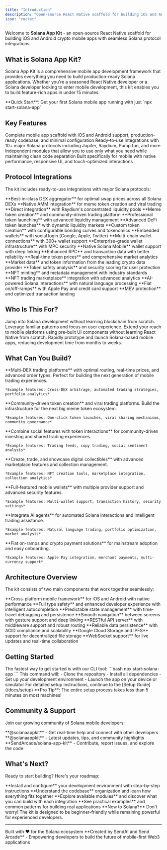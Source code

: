 ```yaml
---
title: "Introduction"
description: "Open-source React Native scaffold for building iOS and Android crypto mobile apps with seamless Solana protocol integrations"
icon: "rocket"
---
```


Welcome to **Solana App Kit** - an open-source React Native scaffold for building iOS and Android crypto mobile apps with seamless Solana protocol integrations.

## What is Solana App Kit?

Solana App Kit is a comprehensive mobile app development framework that provides everything you need to build production-ready Solana applications. Whether you're a seasoned React Native developer or a Solana developer looking to enter mobile development, this kit enables you to build feature-rich apps in under 15 minutes.

<Note>
  **Quick Start**: Get your first Solana mobile app running with just `npx start-solana-app`
</Note>

## Key Features

<CardGroup cols={2}>
  <Card title="🚀 Quick Start" icon="zap">
    Complete mobile app scaffold with iOS and Android support, production-ready codebase, and minimal configuration
  </Card>
  
  <Card title="🔗 Protocol Integrations" icon="link">
    Ready-to-use integrations with 10+ major Solana protocols including Jupiter, Raydium, Pump.fun, and more
  </Card>
  
  <Card title="🏗️ Modular Architecture" icon="cubes">
    Independent modules that allow you to use only what you need while maintaining clean code separation
  </Card>
  
  <Card title="📱 Mobile-First Design" icon="mobile">
    Built specifically for mobile with native performance, responsive UI, and touch-optimized interactions
  </Card>
</CardGroup>

## Protocol Integrations

The kit includes ready-to-use integrations with major Solana protocols:

<Tabs>
  <Tab title="Trading & Swaps">
    <CardGroup cols={1}>
      <Card title="Jupiter" icon="arrows-rotate" href="/docs/modules/swap">
        **Best-in-class DEX aggregator** for optimal swap prices across all Solana DEXs
      </Card>
      <Card title="Pump.fun" icon="rocket" href="/docs/modules/pump-fun">
        **Native AMM integration** for meme token creation and viral trading
      </Card>
      <Card title="Raydium" icon="waves" href="/docs/modules/raydium">
        **Direct integration** with Raydium's concentrated liquidity pools
      </Card>
    </CardGroup>
  </Tab>
  
  <Tab title="Token Launchpads">
    <CardGroup cols={1}>
      <Card title="Pump.fun" icon="rocket" href="/docs/modules/pump-fun">
        **Meme token creation** and community-driven trading platform
      </Card>
      <Card title="Raydium" icon="waves" href="/docs/modules/raydium">
        **Professional token launching** with advanced liquidity management
      </Card>
      <Card title="Meteora" icon="meteor" href="/docs/modules/meteora">
        **Advanced DeFi token launches** with dynamic liquidity markets
      </Card>
      <Card title="Token Mill" icon="gear" href="/docs/modules/token-mill">
        **Custom token creation** with configurable bonding curves and tokenomics
      </Card>
    </CardGroup>
  </Tab>
  
  <Tab title="Wallet Solutions">
    <CardGroup cols={1}>
      <Card title="Privy" icon="lock" href="/docs/modules/wallet-providers">
        **Embedded wallets** with social login (Google, Apple, Twitter)
      </Card>
      <Card title="Dynamic" icon="bolt" href="/docs/modules/wallet-providers">
        **Multi-chain wallet connections** with 300+ wallet support
      </Card>
      <Card title="Turnkey" icon="shield" href="/docs/modules/wallet-providers">
        **Enterprise-grade wallet infrastructure** with MPC security
      </Card>
      <Card title="Mobile Wallet Adapter" icon="mobile" href="/docs/modules/wallet-providers">
        **Native Solana Mobile** wallet support with deep linking
      </Card>
    </CardGroup>
  </Tab>
  
  <Tab title="Data & Analytics">
    <CardGroup cols={1}>
      <Card title="Helius" icon="server" href="/docs/modules/data-module">
        **Enhanced RPC** and transaction data with better reliability
      </Card>
      <Card title="Birdeye" icon="eye" href="/docs/modules/data-module">
        **Real-time token prices** and comprehensive market analytics
      </Card>
      <Card title="CoinGecko" icon="globe" href="/docs/modules/data-module">
        **Market data** and token information from the leading crypto data provider
      </Card>
      <Card title="Rugcheck" icon="shield-check" href="/docs/modules/data-module">
        **Token safety analysis** and security scoring for user protection
      </Card>
    </CardGroup>
  </Tab>
  
  <Tab title="NFTs & Digital Assets">
    <CardGroup cols={1}>
      <Card title="Metaplex" icon="image" href="/docs/modules/nft">
        **NFT minting** and metadata management with industry standards
      </Card>
      <Card title="Tensor" icon="cube" href="/docs/modules/nft">
        **NFT trading marketplace** integration with advanced analytics
      </Card>
    </CardGroup>
  </Tab>
  
  <Tab title="Additional Services">
    <CardGroup cols={1}>
      <Card title="SendAI" icon="robot" href="/docs/modules/solana-agent-kit">
        **AI-powered Solana interactions** with natural language processing
      </Card>
      <Card title="MoonPay" icon="credit-card" href="/docs/modules/moonpay">
        **Fiat on/off-ramps** with Apple Pay and credit card support
      </Card>
      <Card title="Jito" icon="shield" href="/docs/modules/swap">
        **MEV protection** and optimized transaction landing
      </Card>
    </CardGroup>
  </Tab>
</Tabs>

## Who Is This For?

<CardGroup cols={3}>
  <Card title="React Native Developers" icon="code">
    Jump into Solana development without learning blockchain from scratch. Leverage familiar patterns and focus on user experience.
  </Card>
  
  <Card title="Solana Developers" icon="link">
    Extend your reach to mobile platforms using pre-built UI components without learning React Native from scratch.
  </Card>
  
  <Card title="Entrepreneurs & Startups" icon="rocket">
    Rapidly prototype and launch Solana-based mobile apps, reducing development time from months to weeks.
  </Card>
</CardGroup>

## What Can You Build?

<Accordion>
  <AccordionItem title="🏦 DeFi Trading Apps">
    **Multi-DEX trading platforms** with optimal routing, real-time prices, and advanced order types. Perfect for building the next generation of mobile trading experiences.
    
    *Example features: Cross-DEX arbitrage, automated trading strategies, portfolio analytics*
  </AccordionItem>
  
  <AccordionItem title="🚀 Meme Token Platforms">
    **Community-driven token creation** and viral trading platforms. Build the infrastructure for the next big meme token ecosystem.
    
    *Example features: One-click token launches, viral sharing mechanisms, community governance*
  </AccordionItem>
  
  <AccordionItem title="💬 Social Trading Apps">
    **Combine social features with token interactions** for community-driven investing and shared trading experiences.
    
    *Example features: Trading feeds, copy trading, social sentiment analysis*
  </AccordionItem>
  
  <AccordionItem title="🎨 NFT Marketplaces">
    **Create, trade, and showcase digital collectibles** with advanced marketplace features and collection management.
    
    *Example features: NFT creation tools, marketplace integration, collection analytics*
  </AccordionItem>
  
  <AccordionItem title="👛 Wallet Applications">
    **Full-featured mobile wallets** with multiple provider support and advanced security features.
    
    *Example features: Multi-wallet support, transaction history, security settings*
  </AccordionItem>
  
  <AccordionItem title="🤖 AI-Powered Apps">
    **Integrate AI agents** for automated Solana interactions and intelligent trading assistance.
    
    *Example features: Natural language trading, portfolio optimization, market analysis*
  </AccordionItem>
  
  <AccordionItem title="💳 Payment Apps">
    **Fiat on-ramps and crypto payment solutions** for mainstream adoption and easy onboarding.
    
    *Example features: Apple Pay integration, merchant payments, multi-currency support*
  </AccordionItem>
</Accordion>

## Architecture Overview

The kit consists of two main components that work together seamlessly:

<Tabs>
  <Tab title="Mobile Application">
    <CardGroup cols={2}>
      <Card title="React Native + Expo" icon="mobile">
        **Cross-platform mobile framework** for iOS and Android with native performance
      </Card>
      <Card title="TypeScript" icon="code">
        **Full type safety** and enhanced developer experience with intelligent autocompletion
      </Card>
      <Card title="Redux" icon="database">
        **Predictable state management** with time-travel debugging and persistence
      </Card>
      <Card title="React Navigation" icon="route">
        **Smooth navigation** between screens with gesture support and deep linking
      </Card>
    </CardGroup>
  </Tab>
  
  <Tab title="Backend Server">
    <CardGroup cols={2}>
      <Card title="Express.js" icon="server">
        **RESTful API server** with middleware support and robust routing
      </Card>
      <Card title="PostgreSQL" icon="database">
        **Reliable data persistence** with ACID compliance and scalability
      </Card>
      <Card title="Cloud Integration" icon="cloud">
        **Google Cloud Storage and IPFS** support for decentralized file storage
      </Card>
      <Card title="Real-time Features" icon="bolt">
        **WebSocket support** for live updates and real-time collaboration
      </Card>
    </CardGroup>
  </Tab>
</Tabs>

## Getting Started

<Steps>
  <Step title="Quick Start">
    The fastest way to get started is with our CLI tool:
    ```bash
    npx start-solana-app
    ```
  </Step>
  
  <Step title="Automatic Setup">
    This command will:
    - Clone the repository
    - Install all dependencies  
    - Set up your development environment
    - Launch the app on your device or simulator
  </Step>
  
  <Step title="Detailed Setup">
    For detailed setup instructions, continue to the [Setup Guide](/docs/setup)
  </Step>
</Steps>

<Tip>
  **Pro Tip**: The entire setup process takes less than 5 minutes on most machines!
</Tip>

## Community & Support

Join our growing community of Solana mobile developers:

<CardGroup cols={3}>
  <Card title="Telegram" icon="paper-plane" href="https://t.me/solanaappkit">
    **@solanaappkit** - Get real-time help and connect with other developers
  </Card>
  
  <Card title="Twitter" icon="twitter" href="https://twitter.com/solanaappkit">
    **@solanaappkit** - Latest updates, tips, and community highlights
  </Card>
  
  <Card title="GitHub" icon="github" href="https://github.com/SendArcade/solana-app-kit">
    **SendArcade/solana-app-kit** - Contribute, report issues, and explore the code
  </Card>
</CardGroup>

## What's Next?

Ready to start building? Here's your roadmap:

<CardGroup cols={2}>
  <Card title="Setup Guide" icon="gear" href="/docs/setup">
    **Install and configure** your development environment with step-by-step instructions
  </Card>
  
  <Card title="Project Structure" icon="folder-tree" href="/docs/structure/repo">
    **Understand the codebase** organization and learn how everything fits together
  </Card>
  
  <Card title="Modules Overview" icon="cubes" href="/docs/modules/overview">
    **Explore available modules** and discover what you can build with each integration
  </Card>
  
  <Card title="Usage Examples" icon="lightbulb" href="/docs/use">
    **See practical examples** and common patterns for building real applications
  </Card>
</CardGroup>

<Note>
  **New to Solana?** Don't worry! The kit is designed to be beginner-friendly while remaining powerful for experienced developers.
</Note>

---

<Card>
  <CardHeader>
    <CardTitle>Built with ❤️ for the Solana ecosystem</CardTitle>
  </CardHeader>
  <CardContent>
    **Created by SendAI and Send Arcade** - Empowering developers to build the future of mobile-first Web3 applications
  </CardContent>
</Card>